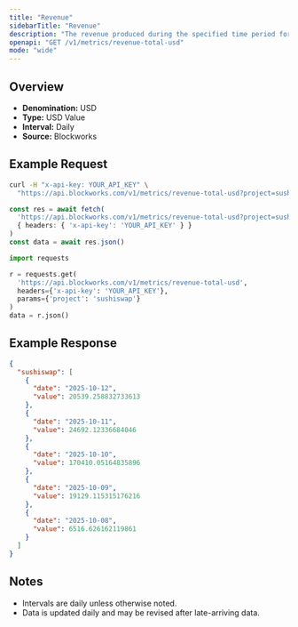 ```yaml
---
title: "Revenue"
sidebarTitle: "Revenue"
description: "The revenue produced during the specified time period for given project."
openapi: "GET /v1/metrics/revenue-total-usd"
mode: "wide"
---
```


## Overview

- **Denomination:** USD
- **Type:** USD Value
- **Interval:** Daily
- **Source:** Blockworks

## Example Request

<CodeGroup>

```bash cURL
curl -H "x-api-key: YOUR_API_KEY" \
  "https://api.blockworks.com/v1/metrics/revenue-total-usd?project=sushiswap"
```

```typescript TypeScript
const res = await fetch(
  'https://api.blockworks.com/v1/metrics/revenue-total-usd?project=sushiswap',
  { headers: { 'x-api-key': 'YOUR_API_KEY' } }
)
const data = await res.json()
```

```python Python
import requests

r = requests.get(
  'https://api.blockworks.com/v1/metrics/revenue-total-usd',
  headers={'x-api-key': 'YOUR_API_KEY'},
  params={'project': 'sushiswap'}
)
data = r.json()
```

</CodeGroup>

## Example Response

```json
{
  "sushiswap": [
    {
      "date": "2025-10-12",
      "value": 20539.258832733613
    },
    {
      "date": "2025-10-11",
      "value": 24692.12336684046
    },
    {
      "date": "2025-10-10",
      "value": 170410.05164835896
    },
    {
      "date": "2025-10-09",
      "value": 19129.115315176216
    },
    {
      "date": "2025-10-08",
      "value": 6516.626162119861
    }
  ]
}
```

## Notes
- Intervals are daily unless otherwise noted.
- Data is updated daily and may be revised after late-arriving data.
